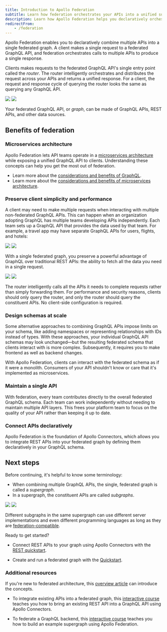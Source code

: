 ```yaml
---
title: Introduction to Apollo Federation
subtitle: Learn how federation orchestrates your APIs into a unified supergraph
description: Learn how Apollo Federation helps you declaratively orchestrate your APIs and services into a unified, federated GraphQL API using a microservices architecture.
redirectFrom:
    - /federation
---
```


Apollo Federation enables you to declaratively combine multiple APIs into a single federated graph. A client makes a single request to a federated GraphQL API, and federation orchestrates calls to multiple APIs to produce a single response.  

Clients makes requests to the federated GraphQL API's single entry point called the _router_. The router intelligently orchestrates and distributes the request across your APIs and returns a unified response. For a client, the request and response cycle of querying the router looks the same as querying any GraphQL API.

<img src='../../images/federation.svg' class="dark:hidden"/>
<img src='../../images/federation-dark.svg' class="hidden dark:block"/>

Your federated GraphQL API, or _graph_, can be made of GraphQL APIs, REST APIs, and other data sources.

<ExpansionPanel title="Watch the video overview">

<Wistia WistiaId="zkmzm47wxk" />

</ExpansionPanel>

## Benefits of federation

### Microservices architecture

Apollo Federation lets API teams operate in a [microservices architecture](https://www.atlassian.com/microservices/microservices-architecture/microservices-vs-monolith) while exposing a unified GraphQL API to clients. Understanding these concepts can help you get the most out of federation.

- Learn more about the [considerations and benefits of GraphQL](https://graphql.com/learn/what-is-graphql/).
- Learn more about the [considerations and benefits of microservices architecture](https://aws.amazon.com/compare/the-difference-between-monolithic-and-microservices-architecture/).

### Preserve client simplicity and performance

A client may need to make multiple requests when interacting with multiple non-federated GraphQL APIs. This can happen when an organization adopting GraphQL  has multiple teams developing APIs independently. Each team sets up a GraphQL API that provides the data used by that team. For example, a travel app may have separate GraphQL APIs for users, flights, and hotels:


 <img src='../../images/federation-diag-2.svg' class="dark:hidden"/>
 <img src='../../images/federation-diag-2-dark.svg' class="hidden dark:block"/>

With a single federated graph, you preserve a powerful advantage of GraphQL over traditional REST APIs: the ability to fetch all the data you need in a single request.

 <img src='../../images/federation-diag-3.svg' class="dark:hidden"/>
 <img src='../../images/federation-diag-3-dark.svg' class="hidden dark:block"/>


The router intelligently calls all the APIs it needs to complete requests rather than simply forwarding them.
For performance and security reasons, clients should only query the router, and only the router should query the constituent APIs.
No client-side configuration is required.

### Design schemas at scale

Some alternative approaches to combining GraphQL APIs impose limits on your schema, like adding namespaces or representing relationships with IDs instead of types. With these approaches, your individual GraphQL API schemas may look unchanged—but the resulting federated schema that clients interact with is more complex. Subsequently, it requires you to make frontend as well as backend changes.

With Apollo Federation, clients can interact with the federated schema as if it were a monolith. Consumers of your API shouldn't know or care that it's implemented as microservices.

### Maintain a single API

With federation, every team contributes directly to the overall federated GraphQL schema. Each team can work independently without needing to maintain multiple API layers. This frees your platform team to focus on the quality of your API rather than keeping it up to date.

### Connect APIs declaratively

Apollo Federation is the foundation of Apollo Connectors, which allows you to integrate REST APIs into your federated graph by defining them declaratively in your GraphQL schema.

## Next steps

Before continuing, it's helpful to know some terminology:

- When combining multiple GraphQL APIs, the single, federated graph is called a _supergraph_.
- In a supergraph, the constituent APIs are called _subgraphs_.

<img src='../../images/federation-diag-4.svg' class="dark:hidden"/>
<img src='../../images/federation-diag-4-dark.svg' class="hidden dark:block"/>

Different subgraphs in the same supergraph can use different server implementations and even different programming languages as long as they are [federation-compatible](../../reference/federation/compatible-subgraphs).

Ready to get started? 

- Connect REST APIs to your graph using Apollo Connectors with the [REST quickstart](/graphos/get-started/guides/rest-quickstart).

- Create and run a federated graph with the [Quickstart](/graphos/get-started/guides/quickstart).

### Additional resources

If you're new to federated architecture, this [overview article](https://graphql.com/learn/federated-architecture/) can introduce the concepts.

<OdysseyCallout>

- To integrate existing APIs into a federated graph, this [interactive course](https://www.apollographql.com/tutorials/connectors-intro-rest) teaches you how to bring an existing REST API into a GraphQL API using Apollo Connectors.

- To federate a GraphQL backend, this [interactive course](https://www.apollographql.com/tutorials/voyage-part1) teaches you how to build an example supergraph using Apollo Federation.

</OdysseyCallout>
